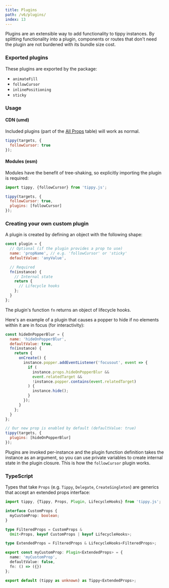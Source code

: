 ```yaml
---
title: Plugins
path: /v6/plugins/
index: 13
---
```


Plugins are an extensible way to add functionality to tippy instances. By
splitting functionality into a plugin, components or routes that don't need the
plugin are not burdened with its bundle size cost.

### Exported plugins

These plugins are exported by the package:

- `animateFill`
- `followCursor`
- `inlinePositioning`
- `sticky`

### Usage

#### CDN (umd)

Included plugins (part of the [All Props](/all-props/) table) will work as
normal.

```js
tippy(targets, {
  followCursor: true
});
```

#### Modules (esm)

Modules have the benefit of tree-shaking, so explicitly importing the plugin is
required:

```js
import tippy, {followCursor} from 'tippy.js';

tippy(targets, {
  followCursor: true,
  plugins: [followCursor]
});
```

### Creating your own custom plugin

A plugin is created by defining an object with the following shape:

```js
const plugin = {
  // Optional (if the plugin provides a prop to use)
  name: 'propName', // e.g. 'followCursor' or 'sticky'
  defaultValue: 'anyValue',

  // Required
  fn(instance) {
    // Internal state
    return {
      // Lifecycle hooks
    };
  }
};
```

The plugin's function `fn` returns an object of lifecycle hooks.

Here's an example of a plugin that causes a popper to hide if no elements within
it are in focus (for interactivity):

```js
const hideOnPopperBlur = {
  name: 'hideOnPopperBlur',
  defaultValue: true,
  fn(instance) {
    return {
      onCreate() {
        instance.popper.addEventListener('focusout', event => {
          if (
            instance.props.hideOnPopperBlur &&
            event.relatedTarget &&
            !instance.popper.contains(event.relatedTarget)
          ) {
            instance.hide();
          }
        });
      }
    };
  }
};

// Our new prop is enabled by default (defaultValue: true)
tippy(targets, {
  plugins: [hideOnPopperBlur]
});
```

Plugins are invoked per-instance and the plugin function definition takes the
instance as an argument, so you can use private variables to create internal
state in the plugin closure. This is how the `followCursor` plugin works.

### TypeScript

Types that take `Props` (e.g. `Tippy`, `Delegate`, `CreateSingleton`) are
generics that accept an extended props interface:

```ts
import tippy, {Tippy, Props, Plugin, LifecycleHooks} from 'tippy.js';

interface CustomProps {
  myCustomProp: boolean;
}

type FilteredProps = CustomProps &
  Omit<Props, keyof CustomProps | keyof LifecycleHooks>;

type ExtendedProps = FilteredProps & LifecycleHooks<FilteredProps>;

export const myCustomProp: Plugin<ExtendedProps> = {
  name: 'myCustomProp',
  defaultValue: false,
  fn: () => ({})
};

export default (tippy as unknown) as Tippy<ExtendedProps>;
```
